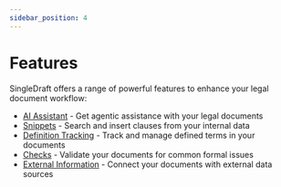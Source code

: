 ```yaml
---
sidebar_position: 4
---
```


# Features

SingleDraft offers a range of powerful features to enhance your legal document workflow:

- [AI Assistant](AI.mdx) - Get agentic assistance with your legal documents
- [Snippets](snippets.mdx) - Search and insert clauses from your internal data
- [Definition Tracking](definition-extraction.mdx) - Track and manage defined terms in
  your documents
- [Checks](checks.mdx) - Validate your documents for common formal issues
- [External Information](external_information.mdx) - Connect your documents with
  external data sources
